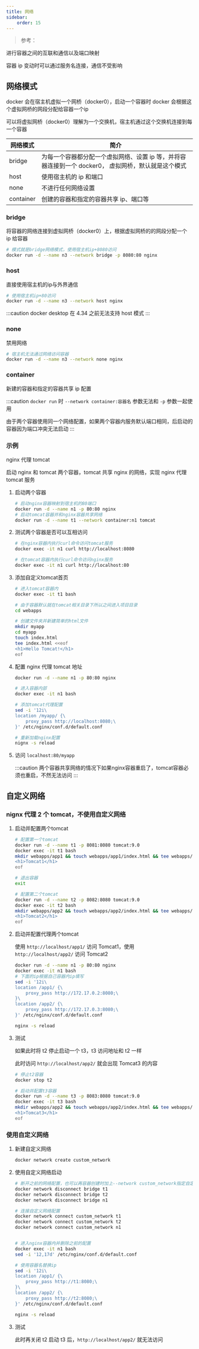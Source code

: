 ```yaml
---
title: 网络
sidebar:
    order: 15
---
```



> 参考：<InternalLink text="docker 网络命令" href="docker/commands#网络相关" />

进行容器之间的互联和通信以及端口映射

容器 ip 变动时可以通过服务名连接，通信不受影响

## 网络模式

docker 会在宿主机虚拟一个网桥（docker0），启动一个容器时 docker 会根据这个虚拟网桥的网段分配给容器一个ip

可以将虚拟网桥（docker0）理解为一个交换机，宿主机通过这个交换机连接到每一个容器

| 网络模式  | 简介                                                                                                |
| --------- | --------------------------------------------------------------------------------------------------- |
| bridge    | 为每一个容器都分配一个虚拟网络、设置 ip 等，并将容器连接到一个 docker0， 虚拟网桥，默认就是这个模式 |
| host      | 使用宿主机的 ip 和端口                                                                              |
| none      | 不进行任何网络设置                                                                                  |
| container | 创建的容器和指定的容器共享 ip、端口等                                                               |

### bridge

将容器的网络连接到虚拟网桥（docker0）上，根据虚拟网桥的的网段分配一个 ip 给容器

```bash
# 模式就是bridge网络模式，使用宿主机ip+8080访问
docker run -d --name n3 --network bridge -p 8080:80 nginx
```

### host

直接使用宿主机的ip与外界通信

```bash
# 使用宿主机ip+80访问
docker run -d --name n3 --network host nginx
```

:::caution
docker desktop 在 4.34 之前无法支持 host 模式
:::

### none

禁用网络

```bash
# 宿主机无法通过网络访问容器
docker run -d --name n3 --network none nginx
```

### container

新建的容器和指定的容器共享 ip 配置

:::caution
`docker run` 时 `--network container:容器名` 参数无法和 `-p` 参数一起使用

由于两个容器使用同一个网络配置，如果两个容器内服务默认端口相同，后启动的容器因为端口冲突无法启动
:::

### 示例

nginx 代理 tomcat

启动 nginx 和 tomcat 两个容器，tomcat 共享 nginx 的网络，实现 nginx 代理 tomcat 服务

<Steps>

1. 启动两个容器

    ```bash
    # 启动nginx容器映射到宿主机的80端口
    docker run -d --name n1 -p 80:80 nginx
    # 启动tomcat容器并和nginx容器共享网络
    docker run -d --name t1 --network container:n1 tomcat
    ```

2. 测试两个容器是否可以互相访问

    ```bash
    # 在nginx容器内执行curl命令访问tomcat服务
    docker exec -it n1 curl http://localhost:8080

    # 在tomcat容器内执行curl命令访问nginx服务
    docker exec -it n1 curl http://localhost:80
    ```

3. 添加自定义tomcat首页

    ```bash
    # 进入tomcat容器内
    docker exec -it t1 bash

    # 由于容器默认就在tomcat相关目录下所以之间进入项目目录
    cd webapps

    # 创建文件夹并新建简单的html文件
    mkdir myapp
    cd myapp
    touch index.html
    tee index.html <<eof
    <h1>Hello Tomcat!</h1>
    eof
    ```

4. 配置 nginx 代理 tomcat 地址

    ```bash
    docker run -d --name n1 -p 80:80 nginx

    # 进入容器内部
    docker exec -it n1 bash

    # 添加tomcat代理配置
    sed -i '12i\
    location /myapp/ {\
        proxy_pass http://localhost:8080;\
    }' /etc/nginx/conf.d/default.conf

    # 重新加载nginx配置
    nignx -s reload
    ```

5. 访问 `localhost:80/myapp`

    :::caution
    两个容器共享网络的情况下如果nginx容器重启了，tomcat容器必须也重启，不然无法访问
    :::

</Steps>

## 自定义网络

### nignx 代理 2 个 tomcat，不使用自定义网络

<Steps>

1. 启动并配置两个tomcat

    ```bash
    # 配置第一个tomcat
    docker run -d --name t1 -p 8081:8080 tomcat:9.0
    docker exec -it t1 bash
    mkdir webapps/app1 && touch webapps/app1/index.html && tee webapps/app1/index.html <<eof
    <h1>Tomcat1</h1>
    eof

    # 退出容器
    exit

    # 配置第二个tomcat
    docker run -d --name t2 -p 8082:8080 tomcat:9.0
    docker exec -it t2 bash
    mkdir webapps/app2 && touch webapps/app2/index.html && tee webapps/app2/index.html <<eof
    <h1>Tomcat2</h1>
    eof
    ```

2. 启动并配置代理两个tomcat

    使用 `http://localhost/app1/` 访问 Tomcat1，使用 `http://localhost/app2/` 访问 Tomcat2

    ```bash
    docker run -d --name n1 -p 80:80 nginx
    docker exec -it n1 bash
    # 下面的ip根据自己容器内ip填写
    sed -i '12i\
    location /app1/ {\
        proxy_pass http://172.17.0.2:8080;\
    }\
    location /app2/ {\
        proxy_pass http://172.17.0.3:8080;\
    }' /etc/nginx/conf.d/default.conf

    nginx -s reload
    ```

3. 测试

    如果此时将 t2 停止启动一个 t3，t3 访问地址和 t2 一样

    此时访问 `http://localhost/app2/` 就会出现 Tomcat3 的内容

    ```bash
    # 停止t2容器
    docker stop t2

    # 启动并配置t3容器
    docker run -d --name t3 -p 8083:8080 tomcat:9.0
    docker exec -it t3 bash
    mkdir webapps/app2 && touch webapps/app2/index.html && tee webapps/app2/index.html <<eof
    <h1>Tomcat3</h1>
    eof
    ```

</Steps>

### 使用自定义网络

<Steps>

1. 新建自定义网络

    ```bash
    docker network create custom_network
    ```

2. 使用自定义网络启动

    ```bash
    # 断开之前的网络配置，也可以再容器创建时加上--network custom_network指定自定义网络
    docker network disconnect bridge t1
    docker network disconnect bridge t2
    docker network disconnect bridge n1

    # 连接自定义网络配置
    docker network connect custom_network t1
    docker network connect custom_network t2
    docker network connect custom_network n1


    # 进入nginx容器内并删除之前的配置
    docker exec -it n1 bash
    sed -i '12,17d' /etc/nginx/conf.d/default.conf

    # 使用容器名替换ip
    sed -i '12i\
    location /app1/ {\
        proxy_pass http://t1:8080;\
    }\
    location /app2/ {\
        proxy_pass http://t2:8080;\
    }' /etc/nginx/conf.d/default.conf

    nginx -s reload
    ```

3. 测试

    此时再关闭 t2 启动 t3 后，`http://localhost/app2/` 就无法访问

</Steps>
